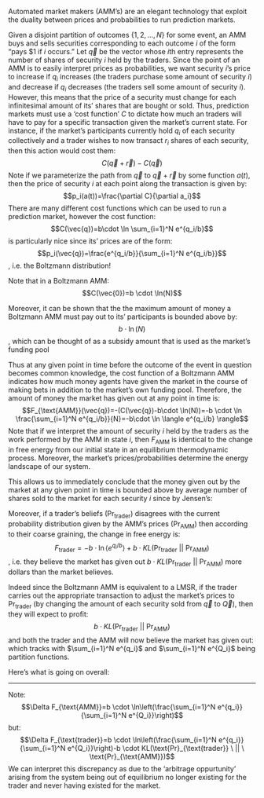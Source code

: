 Automated market makers (AMM's) are an elegant technology that exploit the duality between prices and probabilities to run prediction markets.

Given a disjoint partition of outcomes $\{1,2,...,N\}$ for some event, an AMM buys and sells securities corresponding to each outcome $i$ of the form "pays \$1 if $i$ occurs." Let $\vec{q}$ be the vector whose $i$th entry represents the number of shares of security $i$ held by the traders. Since the point of an AMM is to easily interpret prices as probabilities, we want security $i$'s price to increase if $q_i$ increases (the traders purchase some amount of security $i$) and decrease if $q_i$ decreases (the traders sell some amount of security $i$). However, this means that the price of a security must change for each infinitesimal amount of its' shares that are bought or sold. Thus, prediction markets must use a 'cost function' $C$ to dictate how much an traders will have to pay for a specific transaction given the market's current state. For instance, if the market's participants currently hold $q_i$ of each security collectively and a trader wishes to now transact $r_i$ shares of each security, then this action would cost them:
$$C(\vec{q}+\vec{r})-C(\vec{q})$$
Note if we parameterize the path from $\vec{q}$ to $\vec{q}+\vec{r}$ by some function $a(t)$, then the price of security $i$ at each point along the transaction is given by:
$$p_i(a(t))=\frac{\partial C}{\partial a_i}$$
There are many different cost functions which can be used to run a prediction market, however the cost function:
$$C(\vec{q})=b\cdot \ln \sum_{i=1}^N e^{q_i/b}$$
is particularly nice since its' prices are of the form:
$$p_i(\vec{q})=\frac{e^{q_i/b}}{\sum_{i=1}^N e^{q_i/b}}$$
, i.e. the Boltzmann distribution!

Note that in a Boltzmann AMM:
$$C(\vec{0})=b \cdot \ln(N)$$

Moreover, it can be shown that the the maximum amount of money a Boltzmann AMM must pay out to its' participants is bounded above by: 
$$b \cdot \ln(N)$$
, which can be thought of as a subsidy amount that is used as the market's funding pool

Thus at any given point in time before the outcome of the event in question becomes common knowledge, the cost function of a Boltzmann AMM indicates how much money agents have given the market in the course of making bets in addition to the market's own funding pool. Therefore, the amount of money the market has given out at any point in time is:
$$F_{\text{AMM}}(\vec{q})=-(C(\vec{q})-b\cdot \ln(N))=-b \cdot \ln \frac{\sum_{i=1}^N e^{q_i/b}}{N}=-b\cdot \ln \langle e^{q_i/b} \rangle$$
Note that if we interpret the amount of security $i$ held by the traders as the work performed by the AMM in state $i$, then $F_{\text{AMM}}$ is identical to the change in free energy from our initial state in an equilibrium thermodynamic process. Moreover, the market's prices/probabilities determine the energy landscape of our system.

This allows us to immediately conclude that the money given out by the market at any given point in time is bounded above by average number of shares sold to the market for each security $i$ since by Jensen's:

\begin{align*}
&\langle e^{q_i/b} \rangle \geq e^{\frac{\sum_{i=1}^N q_i/b}{N}}
\\
&\to \ln \langle e^{q_i/b} \rangle \geq \frac{\sum_{i=1}^N q_i/b}{N}
\\
&\to -b\cdot \ln \langle e^{q_i/b} \rangle \leq -\frac{\sum_{i=1}^N q_i}{N}
\\
&\to F_{\text{AMM}}(\vec{q}) \leq -\frac{\sum_{i=1}^N q_i}{N}
\end{align*}

Moreover, if a trader's beliefs (Pr$_{\text{trader}}$) disagrees with the current probability distribution given by the AMM's prices (Pr$_{\text{AMM}}$) then according to their coarse graining, the change in free energy is:
$$F_{\text{trader}}=-b\cdot \ln \langle e^{q_i/b} \rangle+b \cdot KL(\text{Pr}_{\text{trader}} \ || \ \text{Pr}_{\text{AMM}})$$
, i.e. they believe the market has given out $b \cdot KL(\text{Pr}_{\text{trader}} \ || \ \text{Pr}_{\text{AMM}})$ more dollars than the market believes. 

Indeed since the Boltzmann AMM is equivalent to a LMSR, if the trader carries out the appropriate transaction to adjust the market's prices to $\text{Pr}_{\text{trader}}$ (by changing the amount of each security sold from $\vec{q}$ to $\vec{Q}$), then they will expect to profit:
$$b \cdot KL(\text{Pr}_{\text{trader}} \ || \ \text{Pr}_{\text{AMM}})$$
and both the trader and the AMM will now believe the market has given out:
\begin{align*}
F_{\text{AMM}}&=F_{\text{trader}}
\\
&=-b\cdot \ln \langle e^{q_i/b} \rangle+(C(\vec{q})-C(\vec{Q}))
\\
&=-b\cdot \ln \langle e^{q_i/b} \rangle+b \cdot \ln\left(\frac{\sum_{i=1}^N e^{q_i}}{\sum_{i=1}^N e^{Q_i}}\right)
\end{align*}
which tracks with $\sum_{i=1}^N e^{q_i}$ and $\sum_{i=1}^N e^{Q_i}$ being partition functions. 

Here's what is going on overall:

\begin{align*}
&\to \text{[Initial landscape has certain amount of free energy]}
\\
&\to \text{[Trader disagrees with landscape and expects to profit from extra free energy by performing (potentially negative) work]}
\\
&\to \text{[Adjustment shifts landscape so that free energy corresponds to new partition function]}
\\
&\to \text{[Rinse and repeat]}
\end{align*}

_____

Note:
$$\Delta F_{\text{AMM}}=b \cdot \ln\left(\frac{\sum_{i=1}^N e^{q_i}}{\sum_{i=1}^N e^{Q_i}}\right)$$
but:
$$\Delta F_{\text{trader}}=b \cdot \ln\left(\frac{\sum_{i=1}^N e^{q_i}}{\sum_{i=1}^N e^{Q_i}}\right)-b \cdot KL(\text{Pr}_{\text{trader}} \ || \ \text{Pr}_{\text{AMM}})$$
We can interpret this discrepancy as due to the 'arbitrage oppurtunity' arising from the system being out of equilibrium no longer existing for the trader and never having existed for the market. 